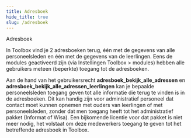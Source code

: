 ```yaml
---
title: Adresboek
hide_title: true 
slug: /adresboek
---
```


<ImageTitle img="adresboek.png">Adresboek</ImageTitle>

In Toolbox vind je 2 adresboeken terug, één met de gegevens van alle personeelsleden en één met de gegevens van de leerlingen.
Eens de modules geactiveerd zijn (via Instellingen Toolbox > modules) hebben alle gebruikers meteen (beperkte) toegang tot de adresboeken. 

Aan de hand van het gebruikersrecht **adresboek_bekijk_alle_adressen** en **adresboek_bekijk_alle_adressen_leerlingen** kan je bepaalde personeelsleden toegang geven tot alle informatie die terug te vinden is in de adresboeken. Dit kan handig zijn voor administratief personeel dat contact moet kunnen opnemen met ouders van leerlingen of met personeelsleden, zonder dat men toegang heeft tot het administratief pakket (Informat of Wisa). Een bijkomende licentie voor dat pakket is niet meer nodig, het volstaat om deze medewerkers toegang te geven tot het betreffende adresboek in Toolbox. 

<DocCardList /> 